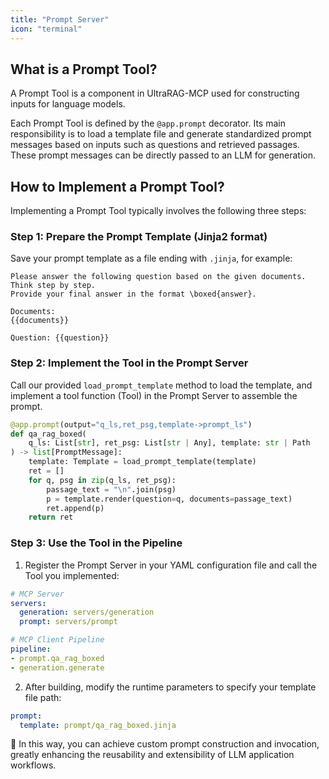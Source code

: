 ```yaml
---
title: "Prompt Server"
icon: "terminal"
---
```


## What is a Prompt Tool?

A Prompt Tool is a component in UltraRAG-MCP used for constructing inputs for language models.

Each Prompt Tool is defined by the `@app.prompt` decorator. Its main responsibility is to load a template file and generate standardized prompt messages based on inputs such as questions and retrieved passages. These prompt messages can be directly passed to an LLM for generation.

## How to Implement a Prompt Tool?

Implementing a Prompt Tool typically involves the following three steps:

### Step 1: Prepare the Prompt Template (Jinja2 format)

Save your prompt template as a file ending with `.jinja`, for example:

```jinja
Please answer the following question based on the given documents.
Think step by step.
Provide your final answer in the format \boxed{answer}.

Documents:
{{documents}}

Question: {{question}}
```

### Step 2: Implement the Tool in the Prompt Server

Call our provided `load_prompt_template` method to load the template, and implement a tool function (Tool) in the Prompt Server to assemble the prompt.

```python
@app.prompt(output="q_ls,ret_psg,template->prompt_ls")
def qa_rag_boxed(
    q_ls: List[str], ret_psg: List[str | Any], template: str | Path
) -> list[PromptMessage]:
    template: Template = load_prompt_template(template)
    ret = []
    for q, psg in zip(q_ls, ret_psg):
        passage_text = "\n".join(psg)
        p = template.render(question=q, documents=passage_text)
        ret.append(p)
    return ret
```

### Step 3: Use the Tool in the Pipeline

1. Register the Prompt Server in your YAML configuration file and call the Tool you implemented:

```yaml
# MCP Server
servers:
  generation: servers/generation
  prompt: servers/prompt

# MCP Client Pipeline
pipeline:
- prompt.qa_rag_boxed
- generation.generate
```

2. After building, modify the runtime parameters to specify your template file path:

```yaml
prompt:
  template: prompt/qa_rag_boxed.jinja
```

🚩 In this way, you can achieve custom prompt construction and invocation, greatly enhancing the reusability and extensibility of LLM application workflows.